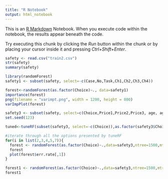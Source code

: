 ```yaml
---
title: "R Notebook"
output: html_notebook
---
```


This is an [R Markdown](http://rmarkdown.rstudio.com) Notebook. When you execute code within the notebook, the results appear beneath the code.

Try executing this chunk by clicking the *Run* button within the chunk or by placing your cursor inside it and pressing *Ctrl+Shift+Enter*.

```r
safety <- read.csv("train2.csv")
str(safety)
summary(safety)
```

```r
library(randomForest)
safety1 <- subset(safety, select=-c(Case,No,Task,Ch1,Ch2,Ch3,Ch4))
```

```r
forest<-randomForest(as.factor(Choice)~., data=safety1)
importance(forest)
png(filename = "varimpt.png", width = 1200, height = 800)
varImpPlot(forest)

```

```r
safety3 <- subset(safety, select=c(Choice,Price1,Price2,Price3, age, ageind, agea,income,incomeind,incomea,miles, milesind,milesa,nighta, yearind,pparkind,segmentind,regionind,educind,BU3,BU2,BU1,NS1,NS2,NS3, Urbind,genderind))
set.seed(123)
```

```r
tuned<-tuneRF(subset(safety3, select=-c(Choice)),as.factor(safety3$Choice),stepFactor = 1.5,improve=0.001,trace = T,plot=T,doBest = TRUE)
```

```r
#iterate through all the options presented by tuneRF
for(i in list(2,3,4,5,7)){
  forest <- randomForest(as.factor(Choice)~.,data=safety3,ntree=1500,mtry=i)
  forest
  plot(forest$err.rate[,1])
}
```
```r
forest1 <- randomForest(as.factor(Choice)~.,data=safety3,ntree=1500,mtry=3)
forest1
```

